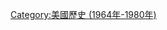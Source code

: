 {{year in country category|1|9|7|7|美國|北美洲||}}
{{Commons category|1977 in the United States}}

[[Category:美國歷史_(1964年-1980年)|Category:美國歷史 (1964年-1980年)]]